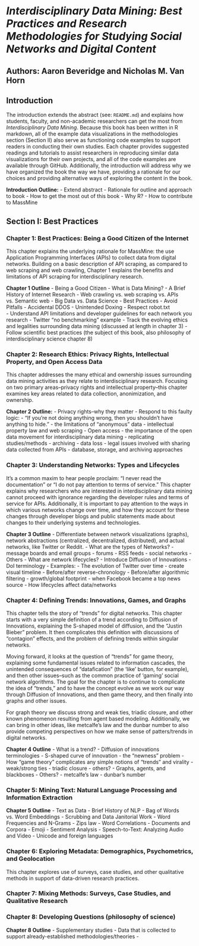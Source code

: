 # *Interdisciplinary Data Mining: Best Practices and Research Methodologies for Studying Social Networks and Digital Content*

## Authors: Aaron Beveridge and Nicholas M. Van Horn

## Introduction
The introduction extends the abstract (see: `README.md`) and explains how students, faculty, and non-academic researchers can get the most from *Interdisciplinary Data Mining*. Because this book has been written in R markdown, all of the example data visualizations in the methodologies section (Section II) also serve as functioning code examples to support readers in conducting their own studies. Each chapter provides suggested readings and tutorials to assist researchers in reproducing similar data visualizations for their own projects, and all of the code examples are available through GitHub. Additionally, the introduction will address why we have organized the book the way we have, providing a rationale for our choices and providing alternative ways of exploring the content in the book.

**Introduction Outline:**
- Extend abstract
- Rationale for outline and approach to book
- How to get the most out of this book
- Why R?
- How to contribute to MassMine

## Section I: Best Practices
### Chapter 1: Best Practices: Being a Good Citizen of the Internet
This chapter explains the underlying rationale for MassMine: the use Application Programming Interfaces (APIs) to collect data from digital networks. Building on a basic description of API scraping, as compared to web scraping and web crawling, Chapter 1 explains the benefits and
limitations of API scraping for interdisciplinary research.

**Chapter 1 Outline**
- Being a Good Citizen
- What is Data Mining?
  - A Brief History of Internet Research
  - Web crawling vs. web scraping vs. APIs vs. Semantic web
  - Big Data vs. Data Science
- Best Practices
  - Avoid Pitfalls
    - Accidental DDOS
    - Unintended Doxing
  - Respect robot.txt   
  - Understand API limitations and developer guidelines for each network you research
    - Twitter "no benchmarking" example
  - Track the evolving ethics and legalities surrounding data mining (discussed at length in chapter 3)
- Follow scientific best practices (the subject of this book, also philosophy of interdisciplinary science chapter 8)

### Chapter 2: Research Ethics: Privacy Rights, Intellectual Property, and Open Access Data
This chapter addresses the many ethical and ownership issues surrounding data mining activities as they relate to interdisciplinary research. Focusing on two primary areas--privacy rights and intellectual property--this chapter examines key areas related to data collection, anonimization, and ownership.

**Chapter 2 Outline:**
- Privacy rights--why they matter
  - Respond to this faulty logic:
    - "If you're not doing anything wrong, then you shouldn't have anything to hide."
- the limitations of "anonymous" data
- intellectual property law and web scraping
- Open access
  - the importance of the open data movement for interdisciplinary data mining
    - replicating studies/methods
    - archiving
    - data loss
  - legal issues involved with sharing data collected from APIs
  - database, storage, and archiving approaches

### Chapter 3: Understanding Networks: Types and Lifecycles
It's a common maxim to hear people proclaim: "I never read the documentation" or "I do not pay attention to terms of service." This chapter explains why researchers who are interested in interdisciplinary data mining cannot proceed with ignorance regarding the developer rules and terms of service for APIs. Additionally, it is important to pay attention to the ways in which various networks change over time, and how they account for these changes through developer blogs and public statements made about changes to their underlying systems and technologies.

**Chapter 3 Outline**
- Differentiate between network visualizations (graphs), network abstractions (centralized, decentralized, distributed), and actual networks, like Twitter or Reddit.
- What are the types of Networks?
  - message boards and email groups
  - forums
  - RSS feeds
  - social networks
  - Others
- What are network lifecycles?
  - Introduce Diffusion of Innovations
    - DoI terminology
  - Examples:
    - The evolution of Twitter over time
      - create visual timeline
        - Before/after reverse-chronology
        - Before/after algorithmic filtering
        - growth/global footprint
        - when Facebook became a top news source
  - How lifecycles affect data/networks

### Chapter 4: Defining Trends: Innovations, Games, and Graphs
This chapter tells the story of "trends" for digital networks. This chapter starts with a very simple definition of a trend according to Diffusion of Innovations, explaining the S-shaped model of diffusion, and the "Justin Bieber" problem. It then complicates this definition with discussions of "contagion" effects, and the problem of defining trends within singular networks.

Moving forward, it looks at the question of "trends" for game theory, explaining some fundamental issues related to information cascades, the unintended consequences of "datafication" (the 'like' button, for example), and then other issues--such as the common practice of 'gaming' social network algorithms. The goal for the chapter is to continue to complicate the idea of "trends," and to have the concept evolve as we work our way through Diffusion of Innovations, and then game theory, and then finally into graphs and other issues.

For graph theory we discuss strong and weak ties, triadic closure, and other known phenomenon resulting from agent based modeling. Additionally, we can bring in other ideas, like metcalfe's law and the dunbar number to also provide competing perspectives on how we make sense of patters/trends in digital networks.

**Chapter 4 Outline**
- What is a trend?
  - Diffusion of innovations terminologies
  - S-shaped curve of innovation
  - the "newness" problem
- How "game theory" complicates any simple notions of "trends" and virality
  - weak/strong ties
  - triadic closure
  - others?
- Graphs, agents, and blackboxes
- Others?
  - metcalfe's law
  - dunbar's number

### Chapter 5: Mining Text: Natural Language Processing and Information Extraction

**Chapter 5 Outline**
- Text as Data
  - Brief History of NLP
  - Bag of Words vs. Word Embeddings
  - Scrubbing and Data Janitorial Work
  - Word Frequencies and N-Grams
    - Zips law
  - Word Correlations
- Documents and Corpora
- Emoji
- Sentiment Analysis
- Speech-to-Text: Analyzing Audio and Video
- Unicode and foreign languages

### Chapter 6: Exploring Metadata: Demographics, Psychometrics, and Geolocation
This chapter explores use of surveys, case studies, and other qualitative methods in support of data-driven research practices.

### Chapter 7: Mixing Methods: Surveys, Case Studies, and Qualitative Research

### Chapter 8: Developing Questions (philosophy of science) 
**Chapter 8 Outline**
- Supplementary studies
  - Data that is collected to support already-established methodologies/theories
-
